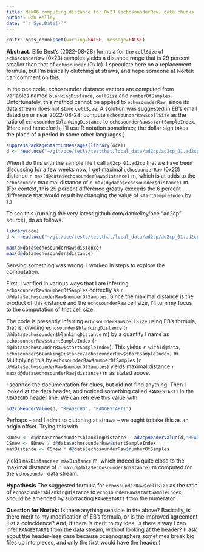 ```yaml
---
title: dek06 computing distance for 0x23 (echosounderRaw) data chunks
author: Dan Kelley
date: "`r Sys.Date()`"
---
```

```r
knitr::opts_chunk$set(warning=FALSE, message=FALSE)
```

**Abstract.** Ellie Best's (2022-08-28) formula for the `cellSize` of
`echosounderRaw` (0x23) samples yields a distance range that is 29 percent
smaller than that of `echosounder` (0x1c). I speculate here on a replacement
formula, but I'm basically clutching at straws, and hope someone at Nortek can
comment on this.

In the oce code, echosounder distance vectors are computed from variables named
`blankingDistance`, `cellSize` and `numberOfSamples`.  Unfortunately, this method cannot
be applied to `echosounderRaw`, since its data stream does not store
`cellSize`.  A solution was suggested in EB's email dated on or near
2022-08-28: compute `echosounderRaw$cellSize` as the ratio of
`echosounder$blankingDistance` to `echosounderRaw$startSampleIndex`.
(Here and henceforth, I'll use R notation sometimes; the dollar sign takes the place of a period in some other languages.)

```r
suppressPackageStartupMessages(library(oce))
d <- read.oce("~/git/oce/tests/testthat/local_data/ad2cp/ad2cp_01.ad2cp")
```

When I do this with the sample file I call `ad2cp_01.ad2cp` that we
have been discussing for a few weeks now, I get maximal `echosounderRaw` (0x23)
distance
`r max(d@data$echosounderRaw$distance)`
m, which is at odds to the
`echosounder` maximal distance of
`r max(d@data$echosounder$distance)`
m.
(For context, this 29 percent difference greatly exceeds the 6 percent difference that would result by
changing the value of `startSampleIndex` by 1.)

To see this (running the very latest github.com/dankelley/oce "ad2cp" source),
do as follows.

```r
library(oce)
d <- read.oce("~/git/oce/tests/testthat/local_data/ad2cp/ad2cp_01.ad2cp")
```


```r
max(d@data$echosounderRaw$distance)
max(d@data$echosounder$distance)
```

Sensing something was wrong, I worked in steps to explore the computation.

First, I verified in various ways that I am inferring
`echosounderRaw$numberOfSamples` correctly as
`r d@data$echosounderRaw$numberOfSamples`.  Since the maximal
distance is the product of this distance and the `echosounderRaw` cell size,
I'll turn my focus to the computation of that cell size.

The code is presently inferring `echosounderRaw$cellSize` using EB's formula, that is,
dividing `echosounder$blankingDistance`
(`r d@data$echosounder$blankingDistance` m) by a quantity I name as
`echosounderRaw$startSampleIndex`
(`r d@data$echosounderRaw$startSampleIndex`).  This yields
`r with(d@data, echosounder$blankingDistance/echosounderRaw$startSampleIndex)` m.
Multiplying this by `echosounderRaw$numberOfSamples`
(`r d@data$echosounderRaw$numberOfSamples`) yields
maximal distance `r max(d@data$echosounderRaw$distance)` m as stated above.

I scanned the documentation for clues, but did not find anything.  Then I
looked at the data header, and noticed something called `RANGESTART1` in the
`READECHO` header line. We can retrieve this value with
```r
ad2cpHeaderValue(d, "READECHO", "RANGESTART1")
```
Perhaps -- and I admit to clutching at straws -- we ought
to take this as an origin offset.  Trying this with
```r
BDnew <- d@data$echosounder$blankingDistance - ad2cpHeaderValue(d,"READECHO","RANGESTART1")
CSnew <- BDnew / d@data$echosounderRaw$startSampleIndex
maxDistance <- CSnew * d@data$echosounderRaw$numberOfSamples
```
yields `maxDistance`=`r maxDistance` m, which indeed is quite close to the
maximal distance of `r max(d@data$echosounder$distance)` m computed
for the `echosounder` data stream.

**Hypothesis** The suggested formula for `echosounderRaw$cellSize` as the ratio
of `echosounder$blankingDistance` to `echosounderRaw$startSampleIndex`, should
be amended by subtracting `RANGESTART1` from the numerator.

**Question for Nortek:** Is there anything sensible in the above?  Basically,
is there merit to my modification of EB's formula, or is the improved agreement
just a coincidence?  And, if there *is* merit to my idea, is there a way I can
infer `RANGESTART1` from the data stream, without looking at the header?  (I
ask about the header-less case because oceanographers sometimes break big files
up into pieces, and only the first would have the header.)



